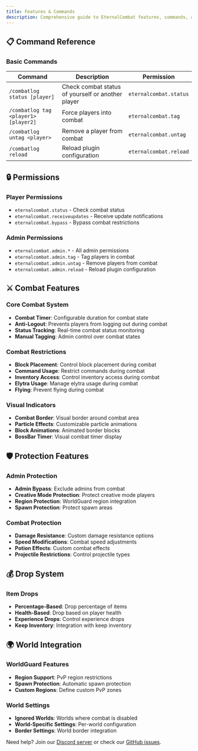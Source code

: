 ```yaml
---
title: Features & Commands
description: Comprehensive guide to EternalCombat features, commands, and permissions
---
```



## 📋 Command Reference

### Basic Commands

| Command                              | Description                                       | Permission             |
| ------------------------------------ | ------------------------------------------------- | ---------------------- |
| `/combatlog status [player]`         | Check combat status of yourself or another player | `eternalcombat.status` |
| `/combatlog tag <player1> [player2]` | Force players into combat                         | `eternalcombat.tag`    |
| `/combatlog untag <player>`          | Remove a player from combat                       | `eternalcombat.untag`  |
| `/combatlog reload`                  | Reload plugin configuration                       | `eternalcombat.reload` |

## 🔒 Permissions

### Player Permissions

- `eternalcombat.status` - Check combat status
- `eternalcombat.receiveupdates` - Receive update notifications
- `eternalcombat.bypass` - Bypass combat restrictions

### Admin Permissions

- `eternalcombat.admin.*` - All admin permissions
- `eternalcombat.admin.tag` - Tag players in combat
- `eternalcombat.admin.untag` - Remove players from combat
- `eternalcombat.admin.reload` - Reload plugin configuration

## ⚔️ Combat Features

### Core Combat System

- **Combat Timer**: Configurable duration for combat state
- **Anti-Logout**: Prevents players from logging out during combat
- **Status Tracking**: Real-time combat status monitoring
- **Manual Tagging**: Admin control over combat states

### Combat Restrictions

- **Block Placement**: Control block placement during combat
- **Command Usage**: Restrict commands during combat
- **Inventory Access**: Control inventory access during combat
- **Elytra Usage**: Manage elytra usage during combat
- **Flying**: Prevent flying during combat

### Visual Indicators

- **Combat Border**: Visual border around combat area
- **Particle Effects**: Customizable particle animations
- **Block Animations**: Animated border blocks
- **BossBar Timer**: Visual combat timer display

## 🛡️ Protection Features

### Admin Protection

- **Admin Bypass**: Exclude admins from combat
- **Creative Mode Protection**: Protect creative mode players
- **Region Protection**: WorldGuard region integration
- **Spawn Protection**: Protect spawn areas

### Combat Protection

- **Damage Resistance**: Custom damage resistance options
- **Speed Modifications**: Combat speed adjustments
- **Potion Effects**: Custom combat effects
- **Projectile Restrictions**: Control projectile types

## 💰 Drop System

### Item Drops

- **Percentage-Based**: Drop percentage of items
- **Health-Based**: Drop based on player health
- **Experience Drops**: Control experience drops
- **Keep Inventory**: Integration with keep inventory

## 🌍 World Integration

### WorldGuard Features

- **Region Support**: PvP region restrictions
- **Spawn Protection**: Automatic spawn protection
- **Custom Regions**: Define custom PvP zones

### World Settings

- **Ignored Worlds**: Worlds where combat is disabled
- **World-Specific Settings**: Per-world configuration
- **Border Settings**: World border integration

<AlertBox type="info">
 Need help? Join our <a href="https://discord.gg/FQ7jmGBd6c">Discord server</a> or check our <a href="https://github.com/EternalCodeTeam/EternalCombat/issues">GitHub issues</a>.
</AlertBox>
